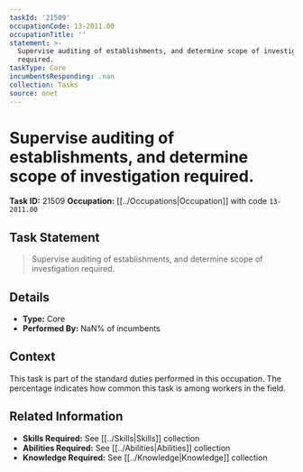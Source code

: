 ```yaml
---
taskId: '21509'
occupationCode: 13-2011.00
occupationTitle: ''
statement: >-
  Supervise auditing of establishments, and determine scope of investigation
  required.
taskType: Core
incumbentsResponding: .nan
collection: Tasks
source: onet
---
```

# Supervise auditing of establishments, and determine scope of investigation required.

**Task ID:** 21509
**Occupation:** [[../Occupations|Occupation]] with code `13-2011.00`

## Task Statement

> Supervise auditing of establishments, and determine scope of investigation required.

## Details

- **Type:** Core
- **Performed By:** NaN% of incumbents

## Context

This task is part of the standard duties performed in this occupation. The percentage indicates how common this task is among workers in the field.

## Related Information

- **Skills Required:** See [[../Skills|Skills]] collection
- **Abilities Required:** See [[../Abilities|Abilities]] collection
- **Knowledge Required:** See [[../Knowledge|Knowledge]] collection

